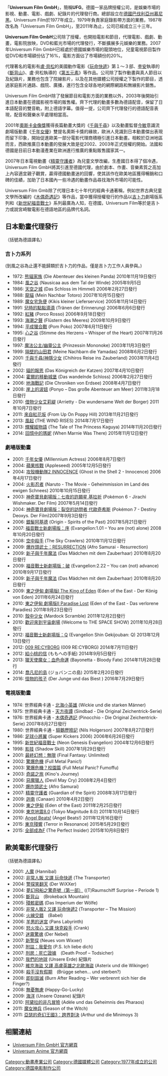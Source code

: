 {{NotChineseTitle|time=2015-12-14T04:49:31+00:00}}
{{Infobox Company 
| company_name = Universum Film GmbH
| company_name_en = 
| company_logo = 
| company_type = 
| company_slogan = 
| market_information = 

| predecessor = 
| foundation = 1977年
| location = {{GER}}Munich
| zip_code = 
| telephone_no = 
| key_people = 
| area_served      = 西歐、德國
| industry = 多媒體娛樂
| products = 影音產品代理、版權買賣
| capital = 
| revenue = 
| operating_income = 
| net_income = 
| num_employees = 
| accounting_period = 
| parent = 
| subsid = 
| homepage =
| footnotes = 
| width = 
}}

「'''Universum Film GmbH'''」，簡稱'''UFG'''。德國一家品牌授權公司，是娛樂市場的影視、動畫、電影、戲劇、紀錄片的代理發行商。總部設立在[[德國|德國]][[巴伐利亞州|巴伐利亞州]][[慕尼黑|慕尼黑]]。Universum Film於1977年成立，1979年負責家庭錄影帶方面的業務，1987年改名為「Universum Film GmbH」，至2011年為止，公司已經成立三十三年。

'''Universum Film GmbH'''公司除了授權，也開拍電影和節目，代理電影、戲劇、動畫，電影院放映，DVD和藍光市場的代理發行，不斷擴展多元娛樂的業務。2007年Universum Film GmbH已經處於德國娛樂市場的龍頭地位，兒童電視節目製作從DVD和市場額份佔了16%，電影方面佔了市場額份的20%。

代理著名的電影有[[盧·貝松|盧·貝松]]的美國動作電影《[[玩命快遞|玩命快遞]]》第１～３部、[[李安|李安]]執導的《[[斷背山|斷背山]]》、盧·貝松執導的《[[第五元素|第五元素]]》等作品。公司除了製作動畫與真人節目以及紀錄片，業務也包含了院線影片，以及在其他媒體公司授權之下製作的節目，透過家庭影片通路、戲院、廣播，進行包含全球各地的網際網路和無線影片銷售。

Universum Film GmbH除了發展節目和電影方面的業務以外，2003年後開始引進日本動畫在德國影視市場的販售權。齊下代理的動畫多數為德語配音，保留了日本語配音的雙音軌，附上德語字幕。值得一提，公司齊下代理發行的德語配音表現，配音和聲樂水平處理相當高。

2001年[[奧斯卡金像獎|奧斯卡金像獎]]獲得長篇動畫大獎的《[[千與千尋|千與千尋]]》以及動畫監督[[今敏|今敏]]意識流劇場版動畫《[[千年女優|千年女優]]》雙提名奧斯卡獎的緣故，歐洲人見識到日本動畫傑出表現而留下印象，開始促進歐美一部分電影代理商積極引進日本動畫。相較於亞洲地區而言，西歐推廣日本動畫的發展大致是從2002、2003年正式授權的開始。法國和德國是目前日本動漫產業在歐洲進行推廣的重點販售國家其一。

2007年日本電視動畫《[[精靈守護者|精靈守護者]]》為兒童文學改編，生產國日本得了個冷遇，Universum Film GmbH將其引進至德國代理，由於劇本、作畫、音樂素質之高加上內容適宜親子觀賞，贏得德國動畫迷的回響，使其該作在歐美地區獲得暢銷和口碑的佳績，加助了日本國內一些冷遇的動畫作品尋找海外市場的可能性。

Universum Film Gmb除了代理日本七十年代的經典卡通著稱，例如世界古典兒童文學所改編的《[[木偶奇遇記|木偶奇遇記]]》等作品，當中獲得授權發行的作品以[[吉卜力|吉卜力]]劇場版系列和《[[新世紀福音戰士|新世紀福音戰士]]》系列最廣為人知，在德國，Universum Film等於是吉卜力或說宮崎駿電影在德語地區的品牌代名詞。

==日本動畫代理發行== 
（括號為德語譯名）

===吉卜力系列===
(到風之谷為止還不能歸類於吉卜力的作品，僅是吉卜力工作人員參與。)
* 1972: [[熊貓家族|熊貓家族]] (Die Abenteuer des kleinen Panda) 2010年11月19日發行
* 1984: [[風之谷_(電影)|風之谷]] (Nausicaa aus dem Tal der Winde) 2005年9月5日
* 1986: [[天空之城|天空之城]] (Das Schloss im Himmel) 2006年2月27日發行
* 1988: [[龍貓|龍貓]] (Mein Nachbar Totoro) 2007年10月15日發行
* 1989: [[魔女宅急便|魔女宅急便]] (Kikis kleiner Lieferservice) 2005年11月14日發行
* 1991: [[兒時的點點滴滴|兒時的點點滴滴]] (Tränen der Erinnerung) 2006年6月6日發行
* 1992: [[紅豬|紅豬]] (Porco Rosso) 2006年9月18日發行
* 1993: [[海潮之聲|海潮之聲]] (Flüstern des Meeres) 2009年10月9日發行
* 1994: [[平成狸合戰|平成狸合戰]] (Pom Poko) 2007年6月11日發行
* 1995: [[心之谷|心之谷]] (Stimme des Herzens – Whisper of the Heart) 2007年11月26日發行
* 1997: [[魔法公主|魔法公主/幽靈公主]] (Prinzessin Mononoke) 2003年11月3日發行
* 1999: [[隔壁的山田君|隔壁的山田君]] (Meine Nachbarn die Yamadas) 2008年6月2日發行
* 2001: [[千與千尋|千與千尋/神隱少女]] (Chihiros Reise ins Zauberland) 2003年11月4日發行
* 2002: [[貓的報恩|貓的報恩]] (Das Königreich der Katzen) 2007年4月10日發行
* 2004: [[霍爾的移動城堡|霍爾的移動城堡]] (Das wandelnde Schloss) 2006年2月27日發行
* 2006: [[地海戰記|地海戰記]] (Die Chroniken von Erdsee) 2008年4月7日發行
* 2008: [[崖上的波妞|崖上的波妞]] (Ponyo – Das große Abenteuer am Meer) 2011年3月18日發行
* 2010: [[借物少女艾莉緹|借物少女艾莉緹]] (Arrietty - Die wundersame Welt der Borger) 2011年10月7日發行
* 2011: [[來自紅花坂|來自紅花坂]] (From Up On Poppy Hill) 2013年11月21日發行
* 2013: [[風起|風起]] (THE WIND RISES)  2014年7月17日發行
* 2013: [[輝耀姬物語|輝耀姬物語]] (The Tale of The Princess Kaguya)  2014年11月20日發行
* 2014: [[回憶中的瑪妮|回憶中的瑪妮]] (When Marnie Was There)  2015年11月12日發行



===劇場版動畫=== 
* 2001: [[千年女優|千年女優]] (Millennium Actress) 2006年8月7日發行
* 2004: [[蘋果核戰|蘋果核戰]] (Appleseed) 2005年12月5日發行
* 2004: [[攻殼機動隊2_INNOCENCE|攻殼機動隊2 INNOCENCE]] (Ghost in the Shell 2 - Innocence) 2006年4月17日發行
* 2004: [[火影忍者|火影忍者]] (Naruto - The Movie - Geheimmission im Land des ewigen Schnees) 2010年10月15日發行
* 2003: [[神奇寶貝劇場版：七夜的許願星_基拉祈|神奇寶貝劇場版：七夜的許願星 基拉祈]] (Pokémon 6 - Jirachi Wishmaker. Der Film) 2007年5月14日發行
* 2004: [[神奇寶貝劇場版：裂空的訪問者_代歐奇希斯|神奇寶貝劇場版：裂空的訪問者 代歐奇希斯]] (Pokémon 7 - Destiny Deoxys. Der Film)2007年9月3日發行
* 2006: [[銀髮阿基德|銀髮阿基德]] (Origin - Spirits of the Past) 2007年5月21日發行
* 2007: [[福音戰士新劇場版：序|福音戰士新劇場版：序]] (Evangelion:1.01 – You are (not) alone) 2008年10月20日發行
* 2008: [[空中殺手|空中殺手]] (The Sky Crawlers) 2010年11月12日發行
* 2009: [[爆炸頭武士：RESURRECTION|爆炸頭武士：RESURRECTION]] (Afro Samurai - Resurrection)
* 2009: [[新子與千年魔法|新子與千年魔法]] (Das Mädchen mit dem Zauberhaar) 2010年8月20日發行
* 2009: [[福音戰士新劇場版：破|福音戰士新劇場版：破]] (Evangelion:2.22 – You can (not) advance) 2010年9月17日發行
* 2009: [[新子與千年魔法|新子與千年魔法]] (Das Mädchen mit dem Zauberhaar) 2010年8月20日發行
* 2009: [[東之伊甸_劇場版I_The_King_of_Eden|東之伊甸 劇場版I The King of Eden]] (Eden of the East - Der König von Eden) 2011年6月24日發行
* 2010: [[東之伊甸_劇場版II_Paradise_Lost|東之伊甸 劇場版II Paradise Lost]] (Eden of the East - Das verlorene Paradies) 2011年9月23日發行
* 2010: [[殼中少女|殼中少女]] (Mardock Scramble) 2011年12月2日發行
* 2010: [[歡迎來到宇宙劇場|歡迎來到宇宙劇場]] (Welcome to THE SPACE SHOW)  2011年10月28日發行
* 2012: [[福音戰士新劇場版：Q|福音戰士新劇場版：Q]] (Evangelion Shin Gekijouban: Q)  2013年12月13日發行
* 2012: [[009_RE:CYBORG|009 RE:CYBORG]] (009 RE:CYBORG)  2014年7月11日發行
* 2012: [[給小桃的信|給小桃的信]] (ももへの手紙)  2014年9月5日發行
* 2013: [[獵天使魔女：血色命運|獵天使魔女：血色命運]] (Bayonetta - Bloody Fate)  2014年11月28日發行
* 2014: [[喬凡尼的島|喬凡尼的島]] (ジョバンニの島)  2015年2月20日發行
* 2016: [[怪物的孩子|怪物的孩子]] (Der Junge und das Biest )  2016年7月29日發行


===電視版動畫===
* 1974: 世界經典卡通 - [[北海小英雄|北海小英雄]] (Wickie und die starken Männer)
* 1975: 世界經典卡通 - [[天方夜譚|天方夜譚]] (Sindbad - Die Original Zeichentrick-Serie)
* 1976: 世界經典卡通 - [[木偶奇遇記|木偶奇遇記]] (Pinocchio - Die Original Zeichentrick-Serie) 2007年8月27日發行
* 1980: 世界經典卡通 - [[騎鵝歷險記|騎鵝歷險記]] (Nils Holgerson) 2007年8月27日發行
* 1986: [[足球小將翼|足球小將翼]] (Super Kickers 2006) 2006年6月26日發行
* 1995: [[新世紀福音戰士|新世紀福音戰士]] (Neon Genesis Evangelion) 2004年12月6日發行
* 1998: [[影技|影技]] (Shadow Skill) 2007年1月29日發行
* 2001: [[最終幻想：無限|最終幻想：無限]] (Final Fantasy: Unlimited)
* 2002: [[驚爆危機|驚爆危機]] (Full Metal Panic!)
* 2003: [[驚爆危機|驚爆危機？校園篇]] (Full Metal Panic? Fumoffu)
* 2003: [[奇諾之旅|奇諾之旅]] (Kino's Journey)
* 2006: [[惡魔獵人|惡魔獵人]] (Devil May Cry) 2008年2月4日發行
* 2007: [[爆炸頭武士|爆炸頭武士]] (Afro Samurai)
* 2007: [[精靈守護者|精靈守護者]] (Guardian of the Spirit) 2008年3月17日發行
* 2009: [[CANAAN|迦南]] (Canaan) 2010年4月2日發行
* 2009: [[東之伊甸|東之伊甸]] (Eden of the East) 2011年2月25日發行
* 2009: [[東京地震8.0|東京地震8.0]] (Tokyo Magnitude 8.0) 2011年10月14日發行
* 2010: [[Angel_Beats!|Angel Beats!]] (Angel Beats!) 2011年12月16日發行
* 2015: [[東京殘響|東京殘響]] (Terror in Resonance) 2015年5月29日發行
* 2015: [[全部成為F|全部成為F]] (The Perfect Insider) 2015年10月8日發行

==歐美電影代理發行==
{{dynamic list}}
（括號為德語譯名）
* 2001: [[人魔|人魔]] (Hannibal)
* 2002: [[非常人販|非常人販 又譯 玩命快遞]] (The Transporter)
* 2004: [[警探笑翻天|警探笑翻天]] (Der WiXXer)
* 2004: [[夢幻飛船之驚奇號（第一部）|夢幻飛船之驚奇號（第一部）]] ((T)Raumschiff Surprise – Periode 1)
* 2005: [[斷背山|斷背山]]　(Brokeback Mountain)
* 2005: [[殘骸密碼|殘骸密碼]] (Das Imperium der Wölfe)
* 2005: [[非常人販|非常人販2 又譯 玩命快遞2]] (Transporter – The Mission)
* 2006: [[火線交錯|火線交錯]]　(Babel)
* 2006: [[羊男的迷宮|羊男的迷宮]] (Pans Labyrinth)
* 2006: [[快克殺手|怒火攻心 又譯 快克殺手]] (Crank)
* 2007: [[迷霧驚魂|迷霧驚魂]] (Der Nebel)
* 2007: [[新警探|新警探]] (Neues vom Wixxer)
* 2007: [[附註：我愛你|附註：我愛你]] (P.S. Ich liebe dich)
* 2007: [[刑房：死亡證據|刑房：死亡證據]]　(Death Proof – Todsicher)
* 2007: [[我們的地球|我們的地球]] (Unsere Erde) 紀錄片
* 2007: [[維京海盜_又譯_高盧英雄之北歐海盜|維京海盜 又譯 高盧英雄之北歐海盜]] (Asterix und die Wikinger)
* 2008: [[殺手沒有假期|殺手沒有假期]]　(Brügge sehen… und sterben?)
* 2008: [[即刻毀滅|即刻毀滅]] (Burn After Reading – Wer verbrennt sich hier die Finger?)
* 2008: [[無憂無慮|無憂無慮]] (Happy-Go-Lucky)
* 2009: [[海洋|海洋]] (Unsere Ozeane) 紀錄片
* 2010: [[阿黛拉的非凡冒險|阿黛拉的非凡冒險]] (Adèle und das Geheimnis des Pharaos)
* 2011: [[魔女神兵|魔女神兵]] (Season of the Witch)
* 2011: [[亞瑟的奇幻王國3：跨界對決|亞瑟的奇幻王國3：跨界對決]] (Arthur und die Minimoys 3)

==相關連結==
* [http://www.universumfilm.de/ Universum Film GmbH 官方網頁] {{Wayback|url=http://www.universumfilm.de/ |date=20200516034303 }}
* [https://web.archive.org/web/20110821103608/http://www.universumanime.de/index.html Universum Anime 官方網頁]
[[Category:動畫產業公司|Category:動畫產業公司]]
[[Category:德國媒體公司|Category:德國媒體公司]]
[[Category:1977年成立的公司|Category:1977年成立的公司]]
[[Category:德国电影制作公司|Category:德国电影制作公司]]